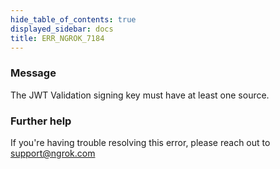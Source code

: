 ```yaml
---
hide_table_of_contents: true
displayed_sidebar: docs
title: ERR_NGROK_7184
---
```




### Message

The JWT Validation signing key must have at least one source.

<ErrorDetails error="err_ngrok_7184" />

### Further help

If you're having trouble resolving this error, please reach out to [support@ngrok.com](mailto:support@ngrok.com?subject=Help%20with%20ERR_NGROK_7184)
